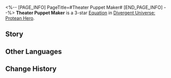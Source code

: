 <%-- [PAGE_INFO]
PageTitle=#Theater Puppet Maker#
[END_PAGE_INFO] --%>
{{Equation Infobox
|period   = Protean Hero
|rarity   = 3
|path1    = Erudition*6
|path2    = Elation*4
|effect   = After all allies uses a total of {{Color|h|6}} Ultimate(s) while not under the "Overclock" effect, gains "Overclock": After attacking with an Ultimate, deals {{Color|h|3}} instance(s) of "{{Trait|Aftertaste}}" DMG equal to {{Color|h|130%}} of the attacker's ATK to attacked targets. After using an Ultimate, this status will end. The first character in the team lineup activates their Ultimate, Charges {{Trait|Brain in a Vat}} to {{Color|h|200%}}, and can use their Ultimate {{Color|h|4}} times before the status ends for them.
|mentions = 
}}
'''Theater Puppet Maker''' is a 3-star [[Divergent Universe: Protean Hero/Equatoins|Equation]] in [[Divergent Universe: Protean Hero]].

==Story==
{{Description|Do you come to watch the performance? What a shame, the puppeteer has already gone far.<br />The man had one arm assembled from wood and steel, with the upper arm<br />Still bearing scars upon scars.<br />He carried a divine jar that turned muddy water into clear springs<br />And a wooden bird that hovered in midair, allowing him to travel by flight.<br />Most impressive of all were the puppets that accompanied him,<br />One clad in a long robe, the other wielding a sword,<br />Claiming to be a court magician and a knight.<br />He repaired broken waterwheels and musical instruments, healed the ailments of the elderly,<br />Yet never accept a single coin.<br />He sat among the audience with us, though his gaze never fell on the puppets,<br />Only on the children laughing uproariously, until he departed on his wooden bird.}}
<!--
==Gameplay Notes==
* 
-->
==Other Languages==
{{Other Languages
|en   = Theater Puppet Maker
|zhs  = 戏偶师
|zht  = 戲偶師
|ja   = {{Rubi|人形使|にんぎょうつか}}い
|ko   = 인형술사
|es   = Maestro titiritero
|fr   = Marionnettiste
|ru   = Создатель театральных кукол
|th   = ช่างทำหุ่นละคร
|vi   = Người Làm Rối
|de   = Puppenspieler
|id   = Theater Puppet Maker
|pt   = Mestre Titereiro
}}

==Change History==
{{Change History|3.1}}